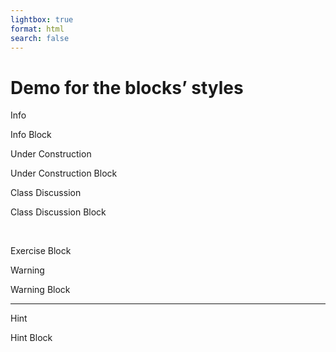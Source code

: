 ```yaml
---
lightbox: true
format: html
search: false
---
```


# Demo for the blocks' styles

::: info-block
<div class="title">Info</div>
Info Block
:::

::: underconstruction-block
<div class="title">Under Construction</div>
Under Construction Block
:::

::: classdiscussion-block
<div class="title">Class Discussion</div>
Class Discussion Block
:::

::: exercise-block
<div class="title">&nbsp;</div>
Exercise Block
:::


::: warning-block
<div class="title">Warning</div>
Warning Block
:::

<hr>


::: hint-block
<div class="title">Hint</div>
Hint Block
:::
